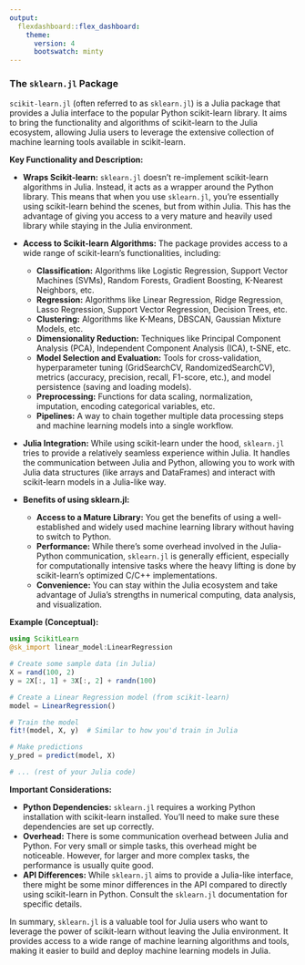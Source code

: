 ```yaml
---
output:
  flexdashboard::flex_dashboard:
    theme: 
      version: 4
      bootswatch: minty
---
```


### The `sklearn.jl` Package

`scikit-learn.jl` (often referred to as `sklearn.jl`) is a Julia package that provides a Julia interface to the popular Python scikit-learn library.  It aims to bring the functionality and algorithms of scikit-learn to the Julia ecosystem, allowing Julia users to leverage the extensive collection of machine learning tools available in scikit-learn.

**Key Functionality and Description:**

* **Wraps Scikit-learn:**  `sklearn.jl` doesn't re-implement scikit-learn algorithms in Julia. Instead, it acts as a wrapper around the Python library. This means that when you use `sklearn.jl`, you're essentially using scikit-learn behind the scenes, but from within Julia. This has the advantage of giving you access to a very mature and heavily used library while staying in the Julia environment.

* **Access to Scikit-learn Algorithms:** The package provides access to a wide range of scikit-learn's functionalities, including:
    * **Classification:** Algorithms like Logistic Regression, Support Vector Machines (SVMs), Random Forests, Gradient Boosting, K-Nearest Neighbors, etc.
    * **Regression:** Algorithms like Linear Regression, Ridge Regression, Lasso Regression, Support Vector Regression, Decision Trees, etc.
    * **Clustering:** Algorithms like K-Means, DBSCAN, Gaussian Mixture Models, etc.
    * **Dimensionality Reduction:** Techniques like Principal Component Analysis (PCA), Independent Component Analysis (ICA), t-SNE, etc.
    * **Model Selection and Evaluation:** Tools for cross-validation, hyperparameter tuning (GridSearchCV, RandomizedSearchCV), metrics (accuracy, precision, recall, F1-score, etc.), and model persistence (saving and loading models).
    * **Preprocessing:** Functions for data scaling, normalization, imputation, encoding categorical variables, etc.
    * **Pipelines:**  A way to chain together multiple data processing steps and machine learning models into a single workflow.

* **Julia Integration:** While using scikit-learn under the hood, `sklearn.jl` tries to provide a relatively seamless experience within Julia.  It handles the communication between Julia and Python, allowing you to work with Julia data structures (like arrays and DataFrames) and interact with scikit-learn models in a Julia-like way.

* **Benefits of using sklearn.jl:**
    * **Access to a Mature Library:** You get the benefits of using a well-established and widely used machine learning library without having to switch to Python.
    * **Performance:** While there's some overhead involved in the Julia-Python communication, `sklearn.jl` is generally efficient, especially for computationally intensive tasks where the heavy lifting is done by scikit-learn's optimized C/C++ implementations.
    * **Convenience:** You can stay within the Julia ecosystem and take advantage of Julia's strengths in numerical computing, data analysis, and visualization.

**Example (Conceptual):**

```julia
using ScikitLearn
@sk_import linear_model:LinearRegression

# Create some sample data (in Julia)
X = rand(100, 2)
y = 2X[:, 1] + 3X[:, 2] + randn(100)

# Create a Linear Regression model (from scikit-learn)
model = LinearRegression()

# Train the model
fit!(model, X, y)  # Similar to how you'd train in Julia

# Make predictions
y_pred = predict(model, X)

# ... (rest of your Julia code)
```

**Important Considerations:**

* **Python Dependencies:**  `sklearn.jl` requires a working Python installation with scikit-learn installed.  You'll need to make sure these dependencies are set up correctly.
* **Overhead:** There is some communication overhead between Julia and Python.  For very small or simple tasks, this overhead might be noticeable.  However, for larger and more complex tasks, the performance is usually quite good.
* **API Differences:** While `sklearn.jl` aims to provide a Julia-like interface, there might be some minor differences in the API compared to directly using scikit-learn in Python.  Consult the `sklearn.jl` documentation for specific details.

In summary, `sklearn.jl` is a valuable tool for Julia users who want to leverage the power of scikit-learn without leaving the Julia environment. It provides access to a wide range of machine learning algorithms and tools, making it easier to build and deploy machine learning models in Julia.
